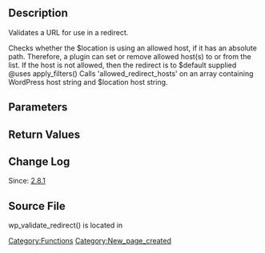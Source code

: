 == Description ==

Validates a URL for use in a redirect.

Checks whether the $location is using an allowed host, if it has an absolute
path. Therefore, a plugin can set or remove allowed host(s) to or from the
list.
If the host is not allowed, then the redirect is to $default supplied
@uses apply_filters() Calls 'allowed_redirect_hosts' on an array containing
WordPress host string and $location host string.

== Parameters ==

{{Parameter|$location|string|The redirect to validate|required}}

{{Parameter|$default|string|The value to return is $location is not allowed|optional|}}

== Return Values ==

{{Return||string|redirect-sanitized URL}}

== Change Log ==

Since: [[Version 2.8.1|2.8.1]]

== Source File ==

wp_validate_redirect() is located in {{Trac|wp-includes/pluggable.php}}

[[Category:Functions]]

[[Category:New_page_created]]